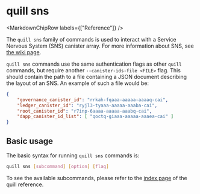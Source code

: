 
# quill sns

<MarkdownChipRow labels={["Reference"]} />

The `quill sns` family of commands is used to interact with a Service Nervous System (SNS) canister array. For more information about SNS, see [the wiki page](https://internetcomputer.org/docs/current/tokenomics/sns/sns-intro-tokens).

`quill sns` commands use the same authentication flags as other `quill` commands, but require another `--canister-ids-file <FILE>` flag. This should contain the path to a file containing a JSON document describing the layout of an SNS. An example of such a file would be:

```json
{
    "governance_canister_id": "rrkah-fqaaa-aaaaa-aaaaq-cai",
    "ledger_canister_id": "ryjl3-tyaaa-aaaaa-aaaba-cai",
    "root_canister_id": "r7inp-6aaaa-aaaaa-aaabq-cai",
    "dapp_canister_id_list": [ "qoctq-giaaa-aaaaa-aaaea-cai" ]
}
```

## Basic usage

The basic syntax for running `quill sns` commands is:

```bash
quill sns [subcommand] [option] [flag]
```

To see the available subcommands, please refer to the [index page](../index.md) of the quill reference.
